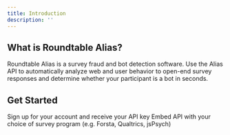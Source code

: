 ```yaml
---
title: Introduction
description: ''
---
```


## What is Roundtable Alias?

Roundtable Alias is a survey fraud and bot detection software. Use the Alias API to automatically analyze web and user behavior to open-end survey responses and determine whether your participant is a bot in seconds.

## Get Started

<CardGroup cols={2}>
  <Card
    title="Account Setup"
    icon="key"
    href="getstarted"
  >
    Sign up for your account and receive your API key
  </Card>
  <Card
    title="Integration"
    icon="arrows-rotate"
    href="integration"
  >
    Embed API with your choice of survey program (e.g. Forsta, Qualtrics, jsPsych)
  </Card>
</CardGroup>

